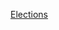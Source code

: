 {{portal|亚洲}}
{{Year by category
| m = 2
| c = 0
| d = 0
| y = 0
| cat = 亚洲选举
| in = 
| parent = 各年亞洲選舉
| subcat = 2000年選舉
| sortkey = 亚洲
}}
{{Commons category|Elections in 2000}}

[[Category:2000年亚洲|Elections]]